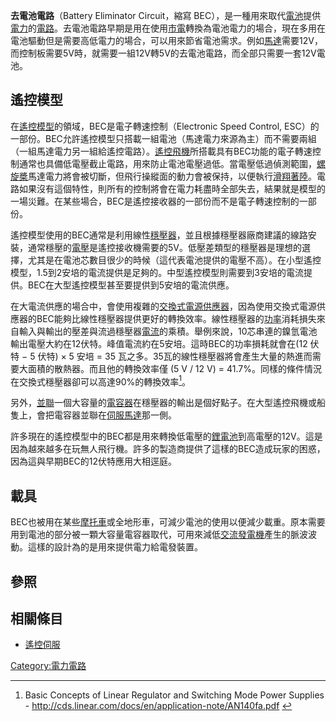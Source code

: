 {{多個問題|
{{refimprove|time=2016-06-15T09:14:01+00:00}}
{{Original research}}
{{orphan|time=2018-11-20T13:30:05+00:00}}
}}
'''去電池電路'''（Battery Eliminator Circuit，縮寫 BEC），是一種用來取代[[電池|電池]]提供[[電力|電力]]的[[電路|電路]]。去電池電路早期是用在使用[[市電|市電]]轉換為電池電力的場合，現在多用在電池驅動但是需要高低電力的場合，可以用來節省電池需求。例如[[馬達|馬達]]需要12V，而控制板需要5V時，就需要一組12V轉5V的去電池電路，而全部只需要一套12V電池。

== 遙控模型 ==
在[[遙控模型|遙控模型]]的領域，BEC是電子轉速控制（Electronic Speed Control, ESC）的一部份。BEC允許遙控模型只搭載一組電池（馬達電力來源為主）而不需要兩組（一組馬達電力另一組給遙控電路）。[[遙控飛機|遙控飛機]]所搭載具有BEC功能的電子轉速控制通常也具備低電壓截止電路，用來防止電池電壓過低。當電壓低過偵測範圍，[[螺旋槳|螺旋槳]]馬達電力將會被切斷，但飛行操縱面的動力會被保持，以便執行[[滑翔|滑翔]][[著陸|著陸]]。電路如果沒有這個特性，則所有的控制將會在電力耗盡時全部失去，結果就是模型的一場災難。在某些場合，BEC是遙控接收器的一部份而不是電子轉速控制的一部份。

遙控模型使用的BEC通常是利用線性[[穩壓器|穩壓器]]，並且根據穩壓器廠商建議的線路安裝，通常穩壓的[[電壓|電壓]]是遙控接收機需要的5V。低壓差類型的穩壓器是理想的選擇，尤其是在電池芯數目很少的時候（這代表電池提供的電壓不高）。在小型遙控模型，1.5到2安培的電流提供是足夠的。中型遙控模型則需要到3安培的電流提供。BEC在大型遙控模型甚至要提供到5安培的電流供應。

在大電流供應的場合中，會使用複雜的[[交換式電源供應器|交換式電源供應器]]，因為使用交換式電源供應器的BEC能夠比線性穩壓器提供更好的轉換效率。線性穩壓器的[[功率|功率]]消耗損失來自輸入與輸出的壓差與流過穩壓器[[電流|電流]]的乘積。舉例來說，10芯串連的鎳氫電池輸出電壓大約在12伏特。峰值電流約在5安培。這時BEC的功率損耗就會在(12 伏特 − 5 伏特) × 5 安培 = 35 瓦之多。35瓦的線性穩壓器將會產生大量的熱進而需要大面積的散熱器。而且他的轉換效率僅 (5 V / 12 V) = 41.7%。同樣的條件情況在交換式穩壓器卻可以高達90%的轉換效率<ref>Basic Concepts of Linear Regulator and Switching Mode Power Supplies - http://cds.linear.com/docs/en/application-note/AN140fa.pdf {{Wayback|url=http://cds.linear.com/docs/en/application-note/AN140fa.pdf |date=20150612111515 }}</ref>。

另外，[[並聯|並聯]]一個大容量的[[電容器|電容器]]在穩壓器的輸出是個好點子。在大型遙控飛機或船隻上，會把電容器並聯在[[伺服馬達|伺服馬達]]那一側。

許多現在的遙控模型中的BEC都是用來轉換低電壓的[[鋰電池|鋰電池]]到高電壓的12V。這是因為越來越多在玩無人飛行機。許多的製造商提供了這樣的BEC造成玩家的困惑，因為這與早期BEC的12伏特應用大相逕庭。

== 載具 ==
BEC也被用在某些[[摩托車|摩托車]]或全地形車，可減少電池的使用以便減少載重。原本需要用到電池的部分被一顆大容量電容器取代，可用來減低[[交流發電機|交流發電機]]產生的脈波波動。這樣的設計為的是用來提供電力給電發裝置。

== 參照 ==
{{Reflist}}

== 相關條目==
*[[遙控伺服|遙控伺服]]

[[Category:電力電路|Category:電力電路]]